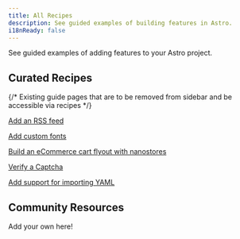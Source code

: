 ```yaml
---
title: All Recipes
description: See guided examples of building features in Astro.
i18nReady: false
---
```



See guided examples of adding features to your Astro project.


## Curated Recipes


{/* Existing guide pages that are to be removed from sidebar and be accessible via recipes */}


[Add an RSS feed](/en/guides/rss/)

[Add custom fonts](/en/guides/fonts/)

[Build an eCommerce cart flyout with nanostores](/en/guides/recipes/nanostores/)

[Verify a Captcha](/en/guides/recipes/captcha/)

[Add support for importing YAML](/en/guides/recipes/add-yaml-support/)

## Community Resources

Add your own here!
